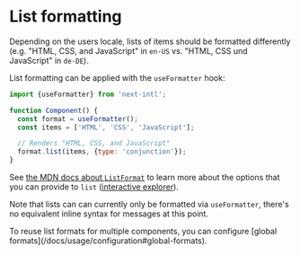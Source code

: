 
# List formatting

Depending on the users locale, lists of items should be formatted differently (e.g. "HTML, CSS, and JavaScript" in `en-US` vs. "HTML, CSS und JavaScript" in `de-DE`).

List formatting can be applied with the `useFormatter` hook:

```js
import {useFormatter} from 'next-intl';

function Component() {
  const format = useFormatter();
  const items = ['HTML', 'CSS', 'JavaScript'];

  // Renders "HTML, CSS, and JavaScript"
  format.list(items, {type: 'conjunction'});
}
```

See [the MDN docs about `ListFormat`](https://developer.mozilla.org/en-US/docs/Web/JavaScript/Reference/Global_Objects/Intl/ListFormat) to learn more about the options that you can provide to `list` ([interactive explorer](https://www.intl-explorer.com/ListFormat)).

Note that lists can can currently only be formatted via `useFormatter`, there's no equivalent inline syntax for messages at this point.

<Callout>
  To reuse list formats for multiple components, you can configure [global
  formats](/docs/usage/configuration#global-formats).
</Callout>
